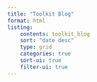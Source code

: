 ```yaml
---
title: "Toolkit Blog"
format: html
listing: 
    contents: toolkit_blog
    sort: "date desc"
    type: grid
    categories: true
    sort-ui: true
    filter-ui: true
---
```

